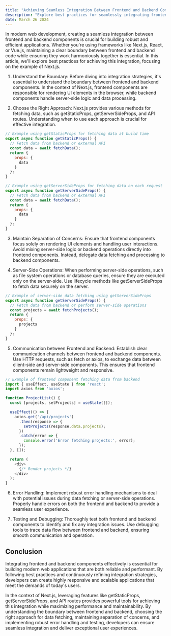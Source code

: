 ```yaml
---
title: "Achieving Seamless Integration Between Frontend and Backend Components in Next.js"
description: "Explore best practices for seamlessly integrating frontend and backend components in Next.js applications. Learn how to leverage features like getStaticProps, getServerSideProps, and API routes to fetch data efficiently, maintain separation of concerns, and handle errors effectively. By understanding the boundary between frontend and backend, developers can ensure smooth communication, enhance performance, and deliver exceptional user experiences in their web applications."
date: March 26 2024
---
```


In modern web development, creating a seamless integration between frontend and backend components is crucial for building robust and efficient applications. Whether you're using frameworks like Next.js, React, or Vue.js, maintaining a clear boundary between frontend and backend code while ensuring they work harmoniously together is essential. In this article, we'll explore best practices for achieving this integration, focusing on the example of Next.js.

1. Understand the Boundary:
Before diving into integration strategies, it's essential to understand the boundary between frontend and backend components. In the context of Next.js, frontend components are responsible for rendering UI elements in the browser, while backend components handle server-side logic and data processing.

2. Choose the Right Approach:
Next.js provides various methods for fetching data, such as getStaticProps, getServerSideProps, and API routes. Understanding when to use each approach is crucial for effective integration.

``` js
// Example using getStaticProps for fetching data at build time
export async function getStaticProps() {
  // Fetch data from backend or external API
  const data = await fetchData();
  return {
    props: {
      data
    }
  };
}
```

``` js
// Example using getServerSideProps for fetching data on each request
export async function getServerSideProps() {
  // Fetch data from backend or external API
  const data = await fetchData();
  return {
    props: {
      data
    }
  };
}
```

3. Maintain Separation of Concerns:
Ensure that frontend components focus solely on rendering UI elements and handling user interactions. Avoid mixing server-side logic or backend operations directly into frontend components. Instead, delegate data fetching and processing to backend components.

4. Server-Side Operations:
When performing server-side operations, such as file system operations or database queries, ensure they are executed only on the server-side. Use lifecycle methods like getServerSideProps to fetch data securely on the server.

``` js
// Example of server-side data fetching using getServerSideProps
export async function getServerSideProps() {
  // Fetch data from backend or perform server-side operations
  const projects = await fetchProjects();
  return {
    props: {
      projects
    }
  };
}
```

5. Communication between Frontend and Backend:
Establish clear communication channels between frontend and backend components. Use HTTP requests, such as fetch or axios, to exchange data between client-side and server-side components. This ensures that frontend components remain lightweight and responsive.

``` js
// Example of frontend component fetching data from backend
import { useEffect, useState } from 'react';
import axios from 'axios';

function ProjectList() {
  const [projects, setProjects] = useState([]);

  useEffect(() => {
    axios.get('/api/projects')
      .then(response => {
        setProjects(response.data.projects);
      })
      .catch(error => {
        console.error('Error fetching projects:', error);
      });
  }, []);

  return (
    <div>
      {/* Render projects */}
    </div>
  );
}
```

6. Error Handling:
Implement robust error handling mechanisms to deal with potential issues during data fetching or server-side operations. Properly handle errors on both the frontend and backend to provide a seamless user experience.

7. Testing and Debugging:
Thoroughly test both frontend and backend components to identify and fix any integration issues. Use debugging tools to trace data flow between frontend and backend, ensuring smooth communication and operation.

## Conclusion
Integrating frontend and backend components effectively is essential for building modern web applications that are both reliable and performant. By following best practices and continuously refining integration strategies, developers can create highly responsive and scalable applications that meet the demands of today's users.

In the context of Next.js, leveraging features like getStaticProps, getServerSideProps, and API routes provides powerful tools for achieving this integration while maximizing performance and maintainability. By understanding the boundary between frontend and backend, choosing the right approach for data fetching, maintaining separation of concerns, and implementing robust error handling and testing, developers can ensure seamless integration and deliver exceptional user experiences.
